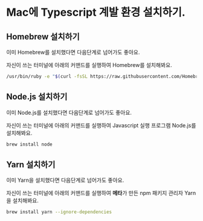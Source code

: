 # Mac에 Typescript 계발 환경 설치하기.

## Homebrew 설치하기

이미 Homebrew를 설치했다면 다음단계로 넘어가도 좋아요.

자신이 쓰는 터미널에 아래의 커맨드를 실행하여 Homebrew를 설치해봐요.

```sh
/usr/bin/ruby -e "$(curl -fsSL https://raw.githubusercontent.com/Homebrew/install/master/install)"
```

## Node.js 설치하기

이미 Node.js를 설치했다면 다음단계로 넘어가도 좋아요.

자신이 쓰는 터미널에 아래의 커맨드를 실행하여 Javascript 실행 프로그램 Node.js를 설치해봐요.

```sh
brew install node
```

## Yarn 설치하기

이미 Yarn을 설치했다면 다음단계로 넘어가도 좋아요.

자신이 쓰는 터미널에 아래의 커맨드를 실행하여 **메타**가 만든 npm 패키지 관리자 Yarn을 설치해봐요.

```sh
brew install yarn --ignore-dependencies
```
